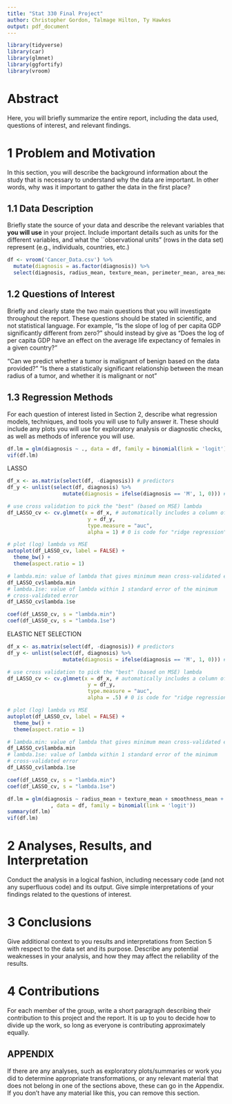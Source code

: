 ```yaml
---
title: "Stat 330 Final Project"
author: Christopher Gordon, Talmage Hilton, Ty Hawkes
output: pdf_document
---
```


<style type="text/css">
h1.title {
font-size: 40px;
text-align: center;
}
h4.author {
font-size: 40px;
text-align: center;
}
</style>

\newpage

```r
library(tidyverse)
library(car)
library(glmnet)
library(ggfortify)
library(vroom)
```

# Abstract

Here, you will briefly summarize the entire report, including the data used, questions of interest, and relevant findings.

# 1 Problem and Motivation

In this section, you will describe the background information about the study that is necessary to understand why the data are important.  In other words, why was it important to gather the data in the first place?

## 1.1 Data Description

Briefly state the source of your data and describe the relevant variables that **you will use** in your project.  Include important details such as units for the different variables, and what the ``observational units" (rows in the data set) represent (e.g., individuals, countries, etc.)

```r
df <- vroom('Cancer_Data.csv') %>%
  mutate(diagnosis = as.factor(diagnosis)) %>%
  select(diagnosis, radius_mean, texture_mean, perimeter_mean, area_mean, smoothness_mean, compactness_mean, concavity_mean, `concave points_mean`, symmetry_mean, fractal_dimension_mean)
```

## 1.2 Questions of Interest

Briefly and clearly state the two main questions that you will investigate throughout the report.  These questions should be stated in scientific, and not statistical language.  For example, "Is the slope of log of per capita GDP significantly different from zero?" should instead by give as "Does the log of per capita GDP have an effect on the average life expectancy of females in a given country?"

"Can we predict whether a tumor is malignant of benign based on the data provided?"
"Is there a statistically significant relationship between the mean radius of a tumor, and whether it is malignant or not"

## 1.3 Regression Methods

For each question of interest listed in Section 2, describe what regression models, techniques, and tools you will use to fully answer it.  These should include any plots you will use for exploratory analysis or diagnostic checks, as well as methods of inference you will use. 

```r
df.lm = glm(diagnosis ~ ., data = df, family = binomial(link = 'logit'))
vif(df.lm)
```

LASSO 
```r
df_x <- as.matrix(select(df, -diagnosis)) # predictors
df_y <- unlist(select(df, diagnosis) %>%
                  mutate(diagnosis = ifelse(diagnosis == 'M', 1, 0))) # response

# use cross validation to pick the "best" (based on MSE) lambda
df_LASSO_cv <- cv.glmnet(x = df_x, # automatically includes a column of ones for the intercept FYI
                          y = df_y, 
                          type.measure = "auc", 
                          alpha = 1) # 0 is code for "ridge regression"

# plot (log) lambda vs MSE
autoplot(df_LASSO_cv, label = FALSE) +
  theme_bw() +
  theme(aspect.ratio = 1)

# lambda.min: value of lambda that gives minimum mean cross-validated error
df_LASSO_cv$lambda.min
# lambda.1se: value of lambda within 1 standard error of the minimum 
# cross-validated error
df_LASSO_cv$lambda.1se

coef(df_LASSO_cv, s = "lambda.min")
coef(df_LASSO_cv, s = "lambda.1se")
```

ELASTIC NET SELECTION
```r
df_x <- as.matrix(select(df, -diagnosis)) # predictors
df_y <- unlist(select(df, diagnosis) %>%
                  mutate(diagnosis = ifelse(diagnosis == 'M', 1, 0))) # response

# use cross validation to pick the "best" (based on MSE) lambda
df_LASSO_cv <- cv.glmnet(x = df_x, # automatically includes a column of ones for the intercept FYI
                          y = df_y, 
                          type.measure = "auc", 
                          alpha = .5) # 0 is code for "ridge regression"

# plot (log) lambda vs MSE
autoplot(df_LASSO_cv, label = FALSE) +
  theme_bw() +
  theme(aspect.ratio = 1)

# lambda.min: value of lambda that gives minimum mean cross-validated error
df_LASSO_cv$lambda.min
# lambda.1se: value of lambda within 1 standard error of the minimum 
# cross-validated error
df_LASSO_cv$lambda.1se

coef(df_LASSO_cv, s = "lambda.min")
coef(df_LASSO_cv, s = "lambda.1se")
```

```r
df.lm = glm(diagnosis ~ radius_mean + texture_mean + smoothness_mean + `concave points_mean` + smoothness_mean
              , data = df, family = binomial(link = 'logit'))
summary(df.lm)
vif(df.lm)
```

# 2 Analyses, Results, and Interpretation

Conduct the analysis in a logical fashion, including necessary code (and not any superfluous code) and its output.  Give simple interpretations of your findings related to the questions of interest.

# 3 Conclusions

Give additional context to you results and interpretations from Section 5 with respect to the data set and its purpose.  Describe any potential weaknesses in your analysis, and how they may affect the reliability of the results.

# 4 Contributions

For each member of the group, write a short paragraph describing their contribution to this project and the report.  It is up to you to decide how to divide up the work, so long as everyone is contributing approximately equally. 

## APPENDIX

If there are any analyses, such as exploratory plots/summaries or work you did to determine appropriate transformations, or any relevant material that does not belong in one of the sections above, these can go in the Appendix.  If you don't have any material like this, you can remove this section.



